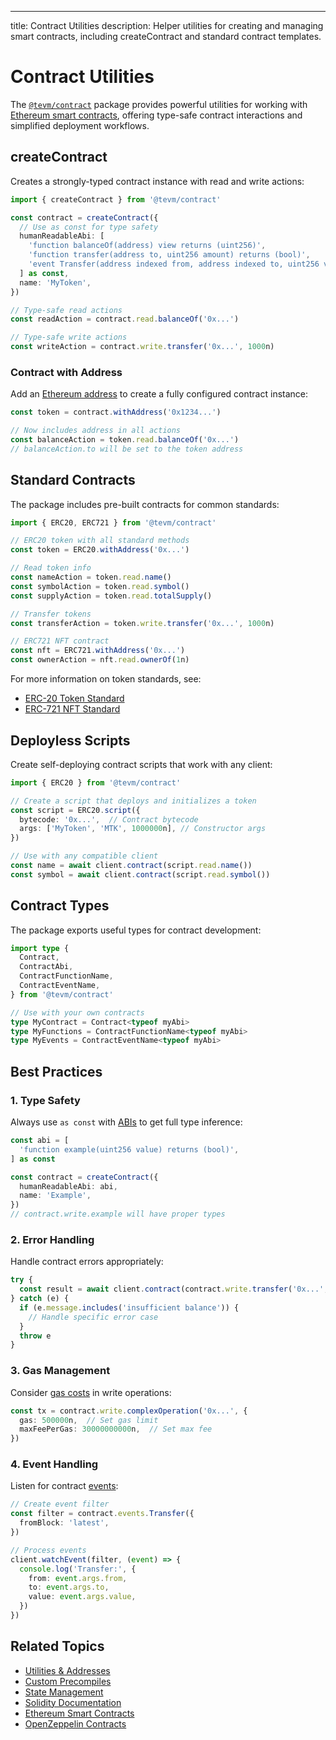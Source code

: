 ---
title: Contract Utilities
description: Helper utilities for creating and managing smart contracts, including createContract and standard contract templates.

# Contract Utilities

The [`@tevm/contract`](https://github.com/evmts/tevm-monorepo/tree/main/packages/contract) package provides powerful utilities for working with [Ethereum smart contracts](https://ethereum.org/en/developers/docs/smart-contracts/), offering type-safe contract interactions and simplified deployment workflows.

## createContract

Creates a strongly-typed contract instance with read and write actions:

```ts
import { createContract } from '@tevm/contract'

const contract = createContract({
  // Use as const for type safety
  humanReadableAbi: [
    'function balanceOf(address) view returns (uint256)',
    'function transfer(address to, uint256 amount) returns (bool)',
    'event Transfer(address indexed from, address indexed to, uint256 value)',
  ] as const,
  name: 'MyToken',
})

// Type-safe read actions
const readAction = contract.read.balanceOf('0x...')

// Type-safe write actions
const writeAction = contract.write.transfer('0x...', 1000n)
```

### Contract with Address

Add an [Ethereum address](https://ethereum.org/en/developers/docs/accounts/#account-creation) to create a fully configured contract instance:

```ts
const token = contract.withAddress('0x1234...')

// Now includes address in all actions
const balanceAction = token.read.balanceOf('0x...')
// balanceAction.to will be set to the token address
```

## Standard Contracts

The package includes pre-built contracts for common standards:

```ts
import { ERC20, ERC721 } from '@tevm/contract'

// ERC20 token with all standard methods
const token = ERC20.withAddress('0x...')

// Read token info
const nameAction = token.read.name()
const symbolAction = token.read.symbol()
const supplyAction = token.read.totalSupply()

// Transfer tokens
const transferAction = token.write.transfer('0x...', 1000n)

// ERC721 NFT contract
const nft = ERC721.withAddress('0x...')
const ownerAction = nft.read.ownerOf(1n)
```

For more information on token standards, see:
- [ERC-20 Token Standard](https://ethereum.org/en/developers/docs/standards/tokens/erc-20/)
- [ERC-721 NFT Standard](https://ethereum.org/en/developers/docs/standards/tokens/erc-721/)

## Deployless Scripts

Create self-deploying contract scripts that work with any client:

```ts
import { ERC20 } from '@tevm/contract'

// Create a script that deploys and initializes a token
const script = ERC20.script({
  bytecode: '0x...',  // Contract bytecode
  args: ['MyToken', 'MTK', 1000000n], // Constructor args
})

// Use with any compatible client
const name = await client.contract(script.read.name())
const symbol = await client.contract(script.read.symbol())
```

## Contract Types

The package exports useful types for contract development:

```ts
import type { 
  Contract,
  ContractAbi,
  ContractFunctionName,
  ContractEventName,
} from '@tevm/contract'

// Use with your own contracts
type MyContract = Contract<typeof myAbi>
type MyFunctions = ContractFunctionName<typeof myAbi>
type MyEvents = ContractEventName<typeof myAbi>
```

## Best Practices

### 1. Type Safety

Always use `as const` with [ABIs](https://docs.soliditylang.org/en/latest/abi-spec.html) to get full type inference:

```ts
const abi = [
  'function example(uint256 value) returns (bool)',
] as const

const contract = createContract({
  humanReadableAbi: abi,
  name: 'Example',
})
// contract.write.example will have proper types
```

### 2. Error Handling

Handle contract errors appropriately:

```ts
try {
  const result = await client.contract(contract.write.transfer('0x...', 1000n))
} catch (e) {
  if (e.message.includes('insufficient balance')) {
    // Handle specific error case
  }
  throw e
}
```

### 3. Gas Management

Consider [gas costs](https://ethereum.org/en/developers/docs/gas/) in write operations:

```ts
const tx = contract.write.complexOperation('0x...', {
  gas: 500000n,  // Set gas limit
  maxFeePerGas: 30000000000n,  // Set max fee
})
```

### 4. Event Handling

Listen for contract [events](https://docs.soliditylang.org/en/latest/contracts.html#events):

```ts
// Create event filter
const filter = contract.events.Transfer({
  fromBlock: 'latest',
})

// Process events
client.watchEvent(filter, (event) => {
  console.log('Transfer:', {
    from: event.args.from,
    to: event.args.to,
    value: event.args.value,
  })
})
```

## Related Topics
- [Utilities & Addresses](./utils)
- [Custom Precompiles](../advanced/custom-precompiles)
- [State Management](../core/managing-state)
- [Solidity Documentation](https://docs.soliditylang.org/)
- [Ethereum Smart Contracts](https://ethereum.org/en/developers/docs/smart-contracts/)
- [OpenZeppelin Contracts](https://docs.openzeppelin.com/contracts/) 